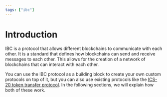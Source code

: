 ```yaml
---
tags: ["ibc"]
---
```


# Introduction

IBC is a protocol that allows different blockchains to communicate with each other. It is a standard
that defines how blockchains can send and receive messages to each other. This allows for the
creation of a network of blockchains that can interact with each other.

You can use the IBC protocol as a building block to create your own custom protocols on top of it,
but you can also use existing protocols like the [ICS-20 token transfer protocol]. In the following sections,
we will explain how both of these work.

[ICS-20 token transfer protocol]:
  https://github.com/cosmos/ibc/blob/main/spec/app/ics-020-fungible-token-transfer/README.md
